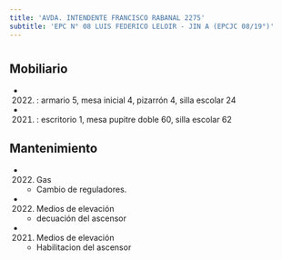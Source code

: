 ```yaml
---
title: 'AVDA. INTENDENTE FRANCISCO RABANAL 2275'
subtitle: 'EPC N° 08 LUIS FEDERICO LELOIR - JIN A (EPCJC 08/19°)'
---
```


#


## Mobiliario

*  (2022) : armario 5, mesa inicial 4, pizarrón 4, silla escolar 24 

*  (2021) : escritorio 1, mesa pupitre doble 60, silla escolar 62 





## Mantenimiento

*  (2022) Gas 
    + Cambio de reguladores.

*  (2022) Medios de elevación 
    + decuación del ascensor

*  (2021) Medios de elevación 
    + Habilitacion del ascensor



